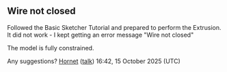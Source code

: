 == Wire not closed ==

Followed the Basic Sketcher Tutorial and prepared to perform the Extrusion. It did not work - I kept getting an error message "Wire not closed"

The model is fully constrained.

Any suggestions? [[User:Hornet|Hornet]] ([[User talk:Hornet|talk]]) 16:42, 15 October 2025 (UTC)
